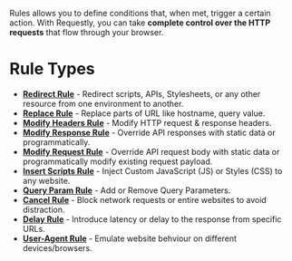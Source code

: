 Rules allows you to define conditions that, when met, trigger a certain action. 
With Requestly, you can take **complete control over the HTTP requests** that flow through your browser.

# Rule Types

- [**Redirect Rule**](redirect-rule) - Redirect scripts, APIs, Stylesheets, or any other resource from one environment to another.
- [**Replace Rule**](replace-rule) - Replace parts of URL like hostname, query value.
- [**Modify Headers Rule**](headers-rule) - Modify HTTP request & response headers. 
- [**Modify Response Rule**](response-rule) - Override API responses with static data or programmatically. 
- [**Modify Request Rule**](request-body-rule) - Override API request body with static data or programmatically modify existing request payload.
- [**Insert Scripts Rule**](script-rule) - Inject Custom JavaScript (JS) or Styles (CSS) to any website.
- [**Query Param Rule**](query-params-rule) - Add or Remove Query Parameters.
- [**Cancel Rule**](cancel-rule) - Block network requests or entire websites to avoid distraction. 
- [**Delay Rule**](delay-rule) - Introduce latency or delay to the response from specific URLs.
- [**User-Agent Rule**](user-agent-rule) - Emulate website behviour on different devices/browsers.
